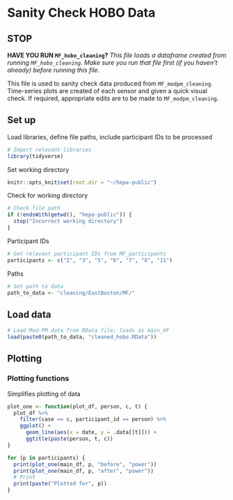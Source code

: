 # Sanity Check HOBO Data

## STOP

**HAVE YOU RUN `MF_hobo_cleaning`?**
*This file loads a dataframe created from running `MF_hobo_cleaning`. Make sure you run that file first (if you haven't already) before running this file.*

This file is used to sanity check data produced from `MF_modpm_cleaning`. Time-series plots are created of each sensor and given a quick visual check. If required, appropriate edits are to be made to `MF_modpm_cleaning`.

## Set up
Load libraries, define file paths, include participant IDs to be processed
```r
# Import relevant libraries
library(tidyverse)
```
Set working directory
```r
knitr::opts_knit$set(root.dir = "~/hepa-public")
```

Check for working directory
```r
# Check file path
if (!endsWith(getwd(), "hepa-public")) {
  stop("Incorrect working directory")
}
```
Participant IDs
```r
# Get relevant participant IDs from MF_participants
participants <- c("2", "3", "5", "6", "7", "8", "11")
```

Paths
```r
# Set path to data
path_to_data <- "cleaning/EastBoston/MF/"
```


## Load data
```r
# Load Mod-PM data from RData file; loads as main_df
load(paste0(path_to_data, "cleaned_hobo.RData"))
```

## Plotting
### Plotting functions
Simplifies plotting of data
```r
plot_one <- function(plot_df, person, c, t) {
  plot_df %>%
    filter(case == c, participant_id == person) %>%
    ggplot() +
      geom_line(aes(x = date, y = .data[[t]])) +
      ggtitle(paste(person, t, c))
}
```

```r
for (p in participants) {
  print(plot_one(main_df, p, "before", "power"))
  print(plot_one(main_df, p, "after", "power"))
  # Print
  print(paste("Plotted for", p))
}
```
